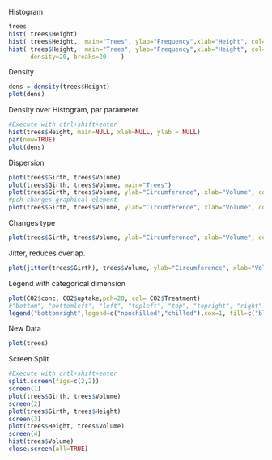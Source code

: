Histogram
```r
trees
hist( trees$Height)
hist( trees$Height,  main="Trees", ylab="Frequency",xlab="Height", col="blue")
hist( trees$Height,  main="Trees", ylab="Frequency",xlab="Height", col="red",
      density=20, breaks=20    )
```
Density
```r
dens = density(trees$Height)
plot(dens)
```
Density over Histogram, par parameter.
```r
#Execute with ctrl+shift+enter
hist(trees$Height, main=NULL, xlab=NULL, ylab = NULL)
par(new=TRUE)
plot(dens)
```
Dispersion
```r
plot(trees$Girth, trees$Volume)
plot(trees$Girth, trees$Volume, main="Trees")
plot(trees$Girth, trees$Volume, ylab="Circumference", xlab="Volume", col="blue", main="Trees")
#pch changes graphical element
plot(trees$Girth, trees$Volume, ylab="Circumference", xlab="Volume", col="blue", main="Trees", pch=20)
```
Changes type
```r
plot(trees$Girth, trees$Volume, ylab="Circumference", xlab="Volume", col="blue", main="Trees", pch=20, type="l")
```
Jitter, reduces overlap.
```r
plot(jitter(trees$Girth), trees$Volume, ylab="Circumference", xlab="Volume", col="blue", main="Trees")
```
Legend with categorical dimension
```r
plot(CO2$conc, CO2$uptake,pch=20, col= CO2$Treatment)
#"bottom", "bottomleft", "left", "topleft", "top", "topright", "right" and "center"
legend("bottomright",legend=c("nonchilled","chilled"),cex=1, fill=c("black","red")) 
```
New Data
```r
plot(trees)
```
Screen Split
```r
#Execute with crtl+shift+enter
split.screen(figs=c(2,2))
screen(1)
plot(trees$Girth, trees$Volume)
screen(2)
plot(trees$Girth, trees$Height)
screen(3)
plot(trees$Height, trees$Volume)
screen(4)
hist(trees$Volume)
close.screen(all=TRUE)
```

